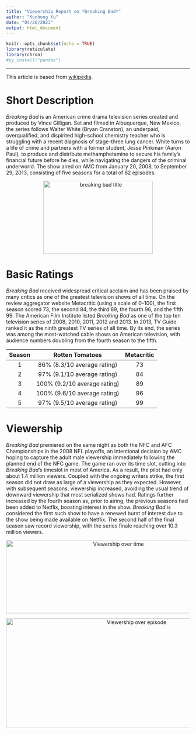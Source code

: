 ```yaml
---
title: "Viewership Report on *Breaking Bad*"
author: "Kunhong Yu"
date: "04/26/2023"
output: html_document
---
```


```r
knitr::opts_chunk$set(echo = TRUE)
library(reticulate)
library(chron)
#py_install("pandas")
```

---

This article is based from [wikipedia](https://en.wikipedia.org/wiki/Breaking_Bad).

# Short Description
*Breaking Bad* is an American crime drama television series created and produced by Vince Gilligan. Set and filmed in Albuquerque, New Mexico, the series follows Walter White (Bryan Cranston), an underpaid, overqualified, and dispirited high-school chemistry teacher who is struggling with a recent diagnosis of stage-three lung cancer. White turns to a life of crime and partners with a former student, Jesse Pinkman (Aaron Paul), to produce and distribute methamphetamine to secure his family's financial future before he dies, while navigating the dangers of the criminal underworld. The show aired on AMC from January 20, 2008, to September 29, 2013, consisting of five seasons for a total of 62 episodes.


<p style="text-align:center">
  <img src = 'breaking.png' height=200 width = 300 title = "breaking bad title"/>
</p>


# Basic Ratings

*Breaking Bad* received widespread critical acclaim and has been praised by many critics as one of the greatest television shows of all time. On the review aggregator website Metacritic (using a scale of 0–100), the first season scored 73, the second 84, the third 89, the fourth 96, and the fifth 99. The American Film Institute listed *Breaking Bad* as one of the top ten television series of 2008, 2010, 2011, 2012 and 2013. In 2013, TV Guide ranked it as the ninth greatest TV series of all time. By its end, the series was among the most-watched cable shows on American television, with audience numbers doubling from the fourth season to the fifth.

| Season       | Rotten Tomatoes  | Metacritic |
|:------:    |:-----:|:-------:|
| 1 | 86% (8.3/10 average rating)  | 73      |
| 2  | 97% (9.1/10 average rating) | 84      |
| 3  | 100% (9.2/10 average rating) | 89      |
| 4 | 100% (9.6/10 average rating)  | 96      |
| 5 | 97% (9.5/10 average rating)  | 99      |


# Viewership

*Breaking Bad* premiered on the same night as both the NFC and AFC Championships in the 2008 NFL playoffs, an intentional decision by AMC hoping to capture the adult male viewership immediately following the planned end of the NFC game. The game ran over its time slot, cutting into *Breaking Bad*'s timeslot in most of America. As a result, the pilot had only about 1.4 million viewers. Coupled with the ongoing writers strike, the first season did not draw as large of a viewership as they expected. However, with subsequent seasons, viewership increased, avoiding the usual trend of downward viewership that most serialized shows had. Ratings further increased by the fourth season as, prior to airing, the previous seasons had been added to Netflix, boosting interest in the show. *Breaking Bad* is considered the first such show to have a renewed burst of interest due to the show being made available on Netflix. The second half of the final season saw record viewership, with the series finale reaching over 10.3 million viewers.

<p style="text-align:center">
  <img src = 'viewer1.png' height=200 width = 600 title = "Viewership over time"/>
</p>


<p style="text-align:center">
  <img src = 'viewer2.png' height=300 width = 700 title = "Viewership over episode"/>
</p>
